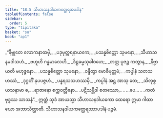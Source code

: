 ```yaml
---
title: "18.5 သီဟာသနဒါယကတ္ထေရအပဒါန"
tableOfContents: false
sidebar:
  order: 5
type: "tipitaka"
basket: "su"
book: "ap1"
---
```



<DynamicBreadcrumb />

<Division number="21" book="ap1" e="ch" v="20" p="209">

<Paragraph number="2538" type="verses" book="ap1">
_“နိဗ္ဗုတေ လောကနာထမှိ,_  
_ပဒုမုတ္တရနာယကေ;_  
_ပသန္နစိတ္တော သုမနော,_  
_သီဟာသနမဒါသဟံ._  

</Paragraph>

</Division>
<Division number="22" book="ap1" e="ch" v="20" p="209">

<Paragraph number="2539" type="verses" book="ap1">
_ဗဟူဟိ ဂန္ဓမာလေဟိ,_  
_ဒိဋ္ဌဓမ္မသုခါဝဟေ;_  
_တတ္ထ ပူဇဉ္စ ကတွာန,_  
_နိဗ္ဗာယတိ ဗဟုဇ္ဇနော._  

</Paragraph>

</Division>
<Division number="23" book="ap1" e="ch" v="20" p="209">

<Paragraph number="2540" type="verses" book="ap1">
_ပသန္နစိတ္တော သုမနော,_  
_ဝန္ဒိတွာ ဗောဓိမုတ္တမံ;_  
_ကပ္ပါနံ သတသဟဿံ,_  
_ဒုဂ္ဂတိံ နုပပဇ္ဇဟံ._  

</Paragraph>

</Division>
<Division number="24" book="ap1" e="ch" v="20" p="209">

<Paragraph number="2541" type="verses" book="ap1">
_ပန္နရသသဟဿမှိ,_  
_ကပ္ပါနံ အဋ္ဌ အာသု တေ;_  
_သိလုစ္စယသနာမာ စ,_  
_ရာဇာနော စက္ကဝတ္တိနော._  

</Paragraph>

</Division>
<Division number="25" book="ap1" e="ch" v="20" p="209">

<Paragraph number="2542" type="verses" book="ap1">
_ပဋိသမ္ဘိဒါ စတဿော,_  
_ …ပေ… _  
_ကတံ ဗုဒ္ဓဿ သာသနံ”._  

</Paragraph>

<Paragraph number="2543" book="ap1">
ဣတ္ထံ သုဒံ အာယသ္မာ သီဟာသနဒါယကော ထေရော ဣမာ ဂါထာယော အဘာသိတ္ထာတိ.

</Paragraph>
</Division>

<Paragraph number="2544" type="center" book="ap1">
သီဟာသနဒါယကတ္ထေရဿာပဒါနံ ပဉ္စမံ.
</Paragraph>